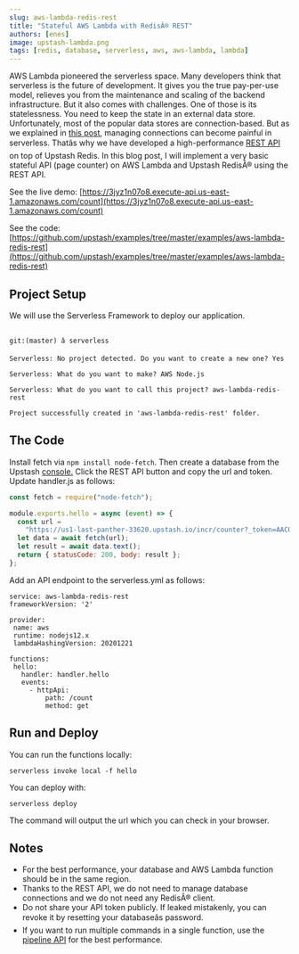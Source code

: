```yaml
---
slug: aws-lambda-redis-rest
title: "Stateful AWS Lambda with RedisÂ® REST"
authors: [enes]
image: upstash-lambda.png
tags: [redis, database, serverless, aws, aws-lambda, lambda]
---
```


AWS Lambda pioneered the serverless space. Many developers think that serverless is the future of development. It gives you the true pay-per-use model, relieves you from the maintenance and scaling of the backend infrastructure. But it also comes with challenges. One of those is its statelessness. You need to keep the state in an external data store. Unfortunately, most of the popular data stores are connection-based. But as we explained in [this post](https://blog.upstash.com/serverless-database-connections), managing connections can become painful in serverless. Thatâs why we have developed a high-performance [REST API](/docs/features/restapi) on top of Upstash Redis. In this blog post, I will implement a very basic stateful API (page counter) on AWS Lambda and Upstash RedisÂ® using the REST API.

See the live demo: [https://3jyz1n07o8.execute-api.us-east-1.amazonaws.com/count](https://3jyz1n07o8.execute-api.us-east-1.amazonaws.com/count)

See the code: [https://github.com/upstash/examples/tree/master/examples/aws-lambda-redis-rest](https://github.com/upstash/examples/tree/master/examples/aws-lambda-redis-rest)

## Project Setup

We will use the Serverless Framework to deploy our application.

```shell

git:(master) â serverless

Serverless: No project detected. Do you want to create a new one? Yes

Serverless: What do you want to make? AWS Node.js

Serverless: What do you want to call this project? aws-lambda-redis-rest

Project successfully created in 'aws-lambda-redis-rest' folder.

```

## The Code

Install fetch via `npm install node-fetch`. Then create a database from the Upstash [console.](https://console.upstash.com/) Click the REST API button and copy the url and token. Update handler.js as follows:

```javascript
const fetch = require("node-fetch");

module.exports.hello = async (event) => {
  const url =
    "https://us1-last-panther-33620.upstash.io/incr/counter?_token=AACQgMzYyNGM0OGMtZWQ3MC00OTRlLWFmOGEtODc3ZWQxYWQyZGJjZjgyOTlkM2JhNWIxE3OTJlNmE2NGVjNGM=";
  let data = await fetch(url);
  let result = await data.text();
  return { statusCode: 200, body: result };
};
```

Add an API endpoint to the serverless.yml as follows:

```
service: aws-lambda-redis-rest
frameworkVersion: '2'

provider:
 name: aws
 runtime: nodejs12.x
 lambdaHashingVersion: 20201221

functions:
 hello:
   handler: handler.hello
   events:
     - httpApi:
         path: /count
         method: get
```

## Run and Deploy

You can run the functions locally:

`serverless invoke local -f hello`

You can deploy with:

`serverless deploy`

The command will output the url which you can check in your browser.

## Notes

- For the best performance, your database and AWS Lambda function should be in the same region.
- Thanks to the REST API, we do not need to manage database connections and we do not need any RedisÂ® client.
- Do not share your API token publicly. If leaked mistakenly, you can revoke it by resetting your databaseâs password.
- If you want to run multiple commands in a single function, use the [pipeline API](/docs/features/restapi#pipelining) for the best performance.